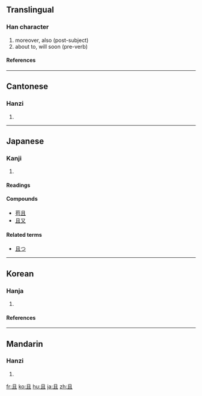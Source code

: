 ==Translingual==

===Han character===
{{Han char|rn=1|rad=一|as=04|sn=5|four=7710<sub>0</sub>|canj=月一 (BM)}}

# moreover, also (post-subject)
# about to, will soon (pre-verb)

====References====
{{Han ref|kx=0077.070|dkj=00029|dj=0154.190|hdz=10015.050|uh=4E14|ud=19988|bh=A542|bd=42306}}

----

==Cantonese==

===Hanzi===
{{yue-hanzi|jyut=|y=che2, jeung1}}

# {{defn|Cantonese}}

----

==Japanese==

===Kanji===
{{ja-kanji|grade=c|rs=一04}}

# {{defn|Japanese}}

====Readings====
{{ja-readings|on=[[しゃ]] ([[sha]]), [[しょ]] ([[sho]])|kun=[[かつ]] ([[且つ]], [[katsu]])}}

====Compounds====
*[[苟且]]
*[[且又]]

====Related terms====
* [[且つ]]

----

==Korean==

===Hanja===
{{ko-hanja|hangeul=[[차]], [[저]], [[조]]|rv=cha, jeo, jo|mr=ch'a, chŏ, cho|eumhun=[[또]], [[공경스러울]], [[도마]]|ehrv=tto, gonggyeongseureoul, doma|ehmr=tto, konggyŏngsǔrǒul, toma|ehy=}}

# {{defn|Korean}}

====References====
{{Hanja ref|nav=11740}}

----

==Mandarin==

===Hanzi===
{{cmn-hanzi|pin=[[qiě]] ([[qie3]])|wg=ch'ieh<sup>3</sup>}}

# {{defn|Mandarin}}

[[fr:且]]
[[ko:且]]
[[hu:且]]
[[ja:且]]
[[zh:且]]